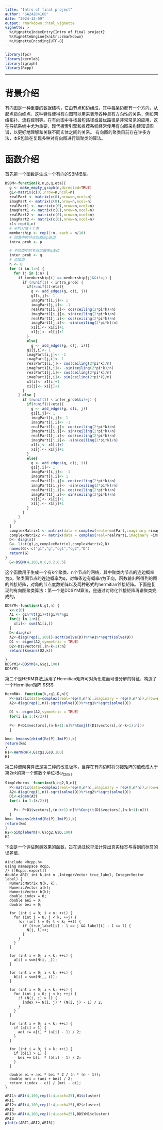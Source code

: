 ```yaml
---
title: "Intro of final project"
author: "SA24204166"
date: "2024-12-09"
output: rmarkdown::html_vignette
vignette: >
  %\VignetteIndexEntry{Intro of final project}
  %\VignetteEngine{knitr::rmarkdown}
  %\VignetteEncoding{UTF-8}
---
```

```r
library(fpc)
library(kernlab)
library(igraph)
library(Rcpp)
```

---
# 背景介绍

  有向图是一种重要的数据结构，它由节点和边组成，其中每条边都有一个方向，从起点指向终点。这种特性使得有向图可以用来表示各种具有方向性的关系，例如网络拓扑、流程控制等。在有向图中寻找最短路径或最优路径是非常常见的应用，这在导航系统中尤为重要，现代搜索引擎和推荐系统经常使用有向图来构建知识图谱，以更好地理解和关联不同实体之间的关系。
  有向图的聚类目前存在许多方法，本R包旨在复现多种对有向图进行谱聚类的算法。
  
  
# 函数介绍  
  首先第一个函数是生成一个有向的SBM模型。
```r
DSBM<-function(k,n,p,q,eta){
  g <- make_empty_graph(n,directed=TRUE)
  g1<-matrix(c(0),nrow=n,ncol=n)
  realPart <- matrix(c(0),nrow=n,ncol=n)
  imagPart <- matrix(c(0),nrow=n,ncol=n)
  realPart1 <- matrix(c(0),nrow=n,ncol=n)
  imagPart1 <- matrix(c(0),nrow=n,ncol=n)
  realPart2 <- matrix(c(0),nrow=n,ncol=n)
  imagPart2 <- matrix(c(0),nrow=n,ncol=n)
  x1<-rep(0,n)
  # 平均分成十个类
  membership <- rep(1:n, each = n/10)
  # 同类中的节点以概论p连边
  intra_prob <- p

  # 不同类中的节点以概率q连边
  inter_prob <- q
  # 添加边
  h <- 0
  for (i in 1:n) {
    for (j in i:n) {
      if (membership[i] == membership[j]&&i!=j) {
        if (runif(1) < intra_prob) {
          if(runif(1)<eta){
            g <- add_edges(g, c(i, j))
            g1[i,j]<- 1
            imagPart[i,j]<- 1
            imagPart[j,i]<- -1
            realPart1[i,j]<- cos(ceiling(2*pi*k)/n)
            imagPart1[i,j]<- sin(ceiling(2*pi*k)/n)
            realPart1[j,i]<- cos(ceiling(2*pi*k)/n)
            imagPart1[j,i]<- -sin(ceiling(2*pi*k)/n)
            x1[i]<- x1[i]+1
            x1[j]<- x1[j]+1
          }
          else{
            g <- add_edges(g, c(j, i))}
          g1[j,i]<- 1
          imagPart[i,j]<- -1
          imagPart[j,i]<- 1
          realPart1[i,j]<- cos(ceiling(2*pi*k)/n)
          imagPart1[i,j]<- -sin(ceiling(2*pi*k)/n)
          realPart1[j,i]<- cos(ceiling(2*pi*k)/n)
          imagPart1[j,i]<- sin(ceiling(2*pi*k)/n)
          x1[i]<- x1[i]+1
          x1[j]<- x1[j]+1
        }
      } else {
        if (runif(1) < inter_prob&&i!=j) {
          if(runif(1)<eta){
            g <- add_edges(g, c(i, j))
            g1[i,j]<- 1
            imagPart[i,j]<- 1
            imagPart[j,i]<- -1
            realPart1[i,j]<- cos(ceiling(2*pi*k)/n)
            imagPart1[i,j]<- sin(ceiling(2*pi*k)/n)
            realPart1[j,i]<- cos(ceiling(2*pi*k)/n)
            imagPart1[j,i]<- -sin(ceiling(2*pi*k)/n)
            x1[i]<- x1[i]+1
            x1[j]<- x1[j]+1
          }
          else{
            g <- add_edges(g, c(j, i))
            g1[j,i]<- 1
            imagPart[i,j]<- -1
            imagPart[j,i]<- 1
            realPart1[i,j]<- cos(ceiling(2*pi*k)/n)
            imagPart1[i,j]<- -sin(ceiling(2*pi*k)/n)
            realPart1[j,i]<- cos(ceiling(2*pi*k)/n)
            imagPart1[j,i]<- sin(ceiling(2*pi*k)/n)
            x1[i]<- x1[i]+1
            x1[j]<- x1[j]+1
          }
        }
      }
    }
  }
  complexMatrix1 <- matrix(data = complex(real=realPart,imaginary =imagPart),nrow=n,ncol=n)
  complexMatrix2 <- matrix(data = complex(real=realPart1,imaginary =imagPart1),nrow=n,ncol=n)
  D<- diag(x1)
  G<- list(g1,g,complexMatrix1,complexMatrix2,D)
  names(G)<-c("g1","g","cg1","cg2","D")
  return(G)
}
  G<-DSBM(4,100,0.8,0.2,0.5)
```
这个函数用于生成一个有k个聚类、n个节点的网络，其中聚类内节点的连边概率为p，聚类间节点的连边概率为q，对每条边有概率$\eta$为正向，函数输出所得到的图的邻接矩阵，对角的节点度数矩阵以及两种形式的hermitian邻接矩阵。下面是复现的有向图聚类算法：第一个是DDSYM算法，是通过对称化邻接矩阵再谱聚类完成的，

```r
DDSYM<-function(k,g1,n) {
  x<-c(0)
  A1 <- g1%*%t(g1)+t(g1)%*%g1
  for(i in 1:n){
    x[i]<- sum(A1[i,])
  }
  D<-diag(x)
  A2<-diag(rep(1,100))-sqrt(solve(D))%*%A1%*%sqrt(solve(D))
  D1 <- eigen(A2,symmetric = TRUE)
  D2<-D1$vectors[,(n-k+1):n]
  return(kmeans(D2,k))
  
}
DDSYM1<-DDSYM(4,G$g1,100)
DDSYM1
```
第二个是HERM算法,运用了Hermitian矩阵可对角化进而可谱分解的特征，构造了一个Hermitian矩阵
$$\begin{equation}
    \omega_{kl} = i ,\omega_{lk} = -i, if \; k,l\; \text{is connected with k to l} \\

\end{equation}$$
```r
HermRW<- function(k,cg1,D,n){
  P<-matrix(data=complex(real=rep(0,n*n),imaginary = rep(0,n*n)),nrow=n,ncol=n)
  A2<-diag(rep(1,n))-sqrt(solve(D))%*%cg1%*%sqrt(solve(D))
  
  D1 <- eigen(A2,symmetric = TRUE)
  for(i in 1:(k/2)){
  
  P<- P+D1$vectors[,(n-k+1):n]%*%Conj(t(D1$vectors[,(n-k+1):n]))
  }

km<- kmeans(cbind(Re(P),Im(P)),k)
return(km)
}
H1<-HermRW(4,G$cg1,G$D,100)
H1
```
第三种谱聚类算法是第二种的改进版本，当存在有向边时将邻接矩阵的值改成大于第$2\pi k$的第一个整数个单位根$\omega_{\lceil 2\pi k \rceil}$
```r
Simpleherm<- function(k,cg2,D,n){
  P<-matrix(data=complex(real=rep(0,n*n),imaginary = rep(0,n*n)),nrow=n,ncol=n)
  A2<-diag(rep(1,n))-sqrt(solve(D))%*%cg2%*%sqrt(solve(D))
  D1<-eigen(A2)
  for(i in 1:(k/2)){
  
    P<- P+D1$vectors[,(n-k+1):n]%*%Conj(t(D1$vectors[,(n-k+1):n]))
  }
km<- kmeans(cbind(Re(P),Im(P)),k)
return(km)
}
H2<-Simpleherm(4,G$cg2,G$D,100)
H2
```
下面是一个评估聚类效果的函数，旨在通过枚举法计算出真实标签与得到的标签的误差值。
```Rcpp
#include <Rcpp.h>
using namespace Rcpp;
// [[Rcpp::export]]
double ARI( int k,int n ,IntegerVector true_label, IntegerVector label) {
  NumericMatrix N(k, k);
  NumericVector a(k);
  NumericVector b(k);
  double index = 0;
  double aei = 0;
  double bei = 0;

  for (int i = 0; i < n; ++i) {
    for (int j = 0; j < k; ++j) {
      for (int l = 0; l < k; ++l) {
        if (true_label[i] - 1 == j && label[i] - 1 == l) {
          N(j, l)++;
        }
      }
    }
  }

  for (int i = 0; i < k; ++i) {
    a[i] = sum(N(i, _));
  }

  for (int i = 0; i < k; ++i) {
    b[i] = sum(N(_, i));
  }

  for (int i = 0; i < k; ++i) {
    for (int j = 0; j < k; ++j) {
      if (N(i, j) > 1) {
        index += N(i, j) * (N(i, j) - 1) / 2;
      }
    }
  }

  for (int i = 0; i < k; ++i) {
    if (a[i] > 1) {
      aei += a[i] * (a[i] - 1) / 2;
    }
  }

  for (int i = 0; i < k; ++i) {
    if (b[i] > 1) {
      bei += b[i] * (b[i] - 1) / 2;
    }
  }

  double ei = aei * bei * 2 / (n * (n - 1));
  double mri = (aei + bei) / 2;
  return (index - ei) / (mri - ei);
}

```
```r
ARI1<-ARI(4,100,rep(1:4,each=25),H1$cluster)
ARI1
ARI2<-ARI(4,100,rep(1:4,each=25),H2$cluster)
ARI2
ARI3<-ARI(4,100,rep(1:4,each=25),DDSYM1$cluster)
ARI3
plot(c(ARI1,ARI2,ARI3))
```

  
